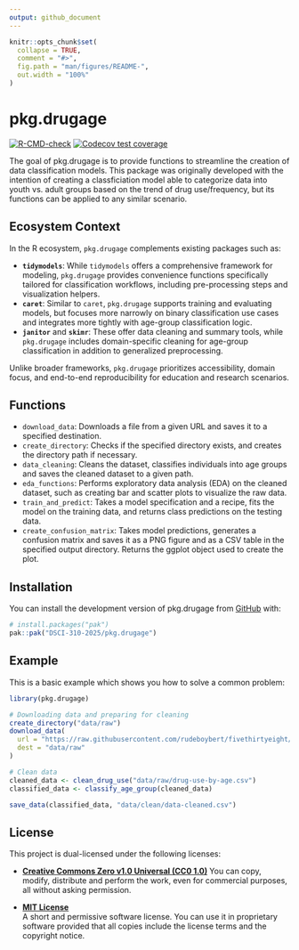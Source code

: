 ```yaml
---
output: github_document
---
```


<!-- README.md is generated from README.Rmd. Please edit that file -->

```r
knitr::opts_chunk$set(
  collapse = TRUE,
  comment = "#>",
  fig.path = "man/figures/README-",
  out.width = "100%"
)
```

# pkg.drugage

<!-- badges: start -->
[![R-CMD-check](https://github.com/DSCI-310-2025/pkg.drugage/actions/workflows/R-CMD-check.yaml/badge.svg)](https://github.com/DSCI-310-2025/pkg.drugage/actions/workflows/R-CMD-check.yaml)
[![Codecov test coverage](https://codecov.io/gh/DSCI-310-2025/pkg.drugage/graph/badge.svg)](https://app.codecov.io/gh/DSCI-310-2025/pkg.drugage)
<!-- badges: end -->

The goal of pkg.drugage is to provide functions to streamline the creation of data classification models. This package was originally developed with the intention of creating a classficiation model able to categorize data into youth vs. adult groups based on the trend of drug use/frequency, but its functions can be applied to any similar scenario.

## Ecosystem Context

In the R ecosystem, `pkg.drugage` complements existing packages such as:

- **`tidymodels`**: While `tidymodels` offers a comprehensive framework for modeling, `pkg.drugage` provides convenience functions specifically tailored for classification workflows, including pre-processing steps and visualization helpers.
- **`caret`**: Similar to `caret`, `pkg.drugage` supports training and evaluating models, but focuses more narrowly on binary classification use cases and integrates more tightly with age-group classification logic.
- **`janitor`** and **`skimr`**: These offer data cleaning and summary tools, while `pkg.drugage` includes domain-specific cleaning for age-group classification in addition to generalized preprocessing.

Unlike broader frameworks, `pkg.drugage` prioritizes accessibility, domain focus, and end-to-end reproducibility for education and research scenarios.


## Functions

- `download_data`: Downloads a file from a given URL and saves it to a specified destination.
- `create_directory`: Checks if the specified directory exists, and creates the directory path if necessary.
- `data_cleaning`: Cleans the dataset, classifies individuals into age groups and saves the cleaned dataset to a given path.
- `eda_functions`: Performs exploratory data analysis (EDA) on the cleaned dataset, such as creating bar and scatter plots to visualize the raw data.
- `train_and_predict`: Takes a model specification and a recipe, fits the model on the training data, and returns class predictions on the testing data.
- `create_confusion_matrix`: Takes model predictions, generates a confusion matrix and saves it as a PNG figure and as a CSV table in the specified output directory. Returns the ggplot object used to create the plot.


## Installation

You can install the development version of pkg.drugage from
[GitHub](https://github.com/) with:

``` r
# install.packages("pak")
pak::pak("DSCI-310-2025/pkg.drugage")
```

## Example

This is a basic example which shows you how to solve a common problem:

``` r
library(pkg.drugage)

# Downloading data and preparing for cleaning
create_directory("data/raw")
download_data(
  url = "https://raw.githubusercontent.com/rudeboybert/fivethirtyeight/refs/heads/master/data-raw/drug-use-by-age/drug-use-by-age.csv",
  dest = "data/raw"
)

# Clean data
cleaned_data <- clean_drug_use("data/raw/drug-use-by-age.csv")
classified_data <- classify_age_group(cleaned_data)

save_data(classified_data, "data/clean/data-cleaned.csv")
```

## License

This project is dual-licensed under the following licenses:

- **[Creative Commons Zero v1.0 Universal (CC0 1.0)](https://creativecommons.org/publicdomain/zero/1.0/)**
  You can copy, modify, distribute and perform the work, even for commercial
  purposes, all without asking permission.

- **[MIT License](LICENSE.md)**  
  A short and permissive software license. You can use it in proprietary
  software provided that all copies include the license terms and the
  copyright notice.

